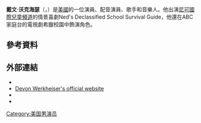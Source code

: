 '''戴文·沃克海瑟'''（'''{{lang-en|Devon Werkheiser}}'''，{{bd|1991年|3月8日}}）是[[美國|美國]]的一位演員、配音演員、歌手和音樂人。他出演[[尼可國際兒童頻道|尼可國際兒童頻道]]的情景喜劇Ned's Declassified School Survival Guide，他還在ABC家庭台的電視劇希臘校園中飾演角色。
==參考資料==
{{reflist}}
==外部連結==
*{{IMDb name|0973974}}
* [https://web.archive.org/web/20120425233735/http://devonwerkheiser.com/index.html Devon Werkheiser's official website]
*{{YouTube user|WerkingItOut}}
*{{Twitter|devonwerkharder}}
{{Authority control}}
[[Category:美国男演员|Category:美国男演员]]